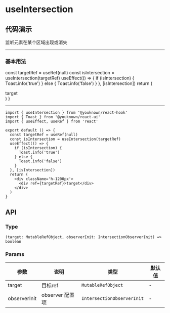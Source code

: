 # useIntersection

## 代码演示


监听元素在某个区域出现或消失

---

### 基本用法

  const targetRef = useRef(null)
  const isIntersection = useIntersection(targetRef)
  useEffect(() => {
    if (isIntersection) {
      Toast.info('true')
    } else {
      Toast.info('false')
    }
  }, [isIntersection])
  return (
    <div className='h-1200px'>
      <div ref={targetRef}>target</div>
    </div>
  )
}

<BasicUsage />

---

```tsx
import { useIntersection } from '@youknown/react-hook'
import { Toast } from '@youknown/react-ui'
import { useEffect, useRef } from 'react'

export default () => {
  const targetRef = useRef(null)
  const isIntersection = useIntersection(targetRef)
  useEffect(() => {
    if (isIntersection) {
      Toast.info('true')
    } else {
      Toast.info('false')
    }
  }, [isIntersection])
  return (
    <div className='h-1200px'>
      <div ref={targetRef}>target</div>
    </div>
  )
}
```

## API

### Type

`(target: MutableRefObject, observerInit: IntersectionObserverInit) => boolean`

### Params

| 参数       | 说明               | 类型              | 默认值   |
| ---------- | ------------------ | ----------------- | -------- |
| target    | 目标ref           | `MutableRefObject`         | -  |
| observerInit    | observer 配置项           | `IntersectionObserverInit`         | -  |